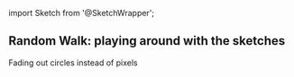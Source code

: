 ﻿import Sketch from '@SketchWrapper';

## Random Walk: playing around with the sketches

Fading out circles instead of pixels

<Sketch type="p5" src="randomwalk_241024.js" id="randomwalk_241024" />
<CodeSnippet src="randomwalk_241024.ts" lang="typescript"/>
